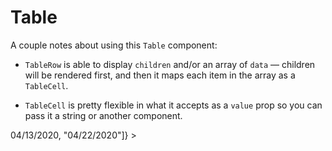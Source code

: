 
<Meta title="Components / Table" />

# Table

A couple notes about using this `Table` component:

- `TableRow` is able to display `children` and/or an array of `data` — children will be rendered first,
  and then it maps each item in the array as a `TableCell`.

- `TableCell` is pretty flexible in what it accepts as a `value` prop so you can pass it a string
  or another component.

<Preview>
  <Story name="example">
    <Table>
      <TableRow
        name={"Headers"}
        data={[<a href="#">04/13/2020</a>, "04/22/2020"]}
      >
        <TableCell value={"Lipids"} />
      </TableRow>
      <TableRow name={"Total Cholesterol"} data={["170", "100"]}>
        <TableCell value={"Total Cholesterol"} />
      </TableRow>
      <TableRow name={"Triglycerides"} data={["94", "92"]}>
        <TableCell value={"Triglycerides"} />
      </TableRow>
    </Table>
  </Story>
</Preview>
